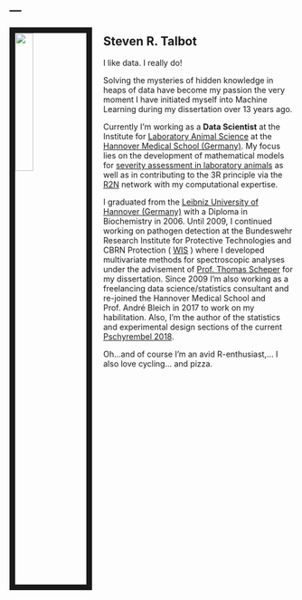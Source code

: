 ---
---

<link rel="stylesheet" href="styles.css" type="text/css">

<img src="images/mypic.png" style="width:25%; border:10px solid; margin-right: 20px" align="left">


## Steven R. Talbot
I like data. I really do!  

Solving the mysteries of hidden knowledge in heaps of data have become my passion the very moment I have initiated myself into Machine Learning during my dissertation over 13 years ago. 

Currently I'm working as a **Data Scientist** at the Institute for [Laboratory Animal Science](https://www.mh-hannover.de/index.php?id=219&L=1) at the [Hannover Medical School (Germany)](https://www.mh-hannover.de/index.php?&L=1). My focus lies on the development of mathematical models for [severity assessment in laboratory animals](https://severity-assessment.de/) as well as in contributing to the 3R principle via the [R2N](https://r2n.eu/) network with my computational expertise.  

I graduated from the [Leibniz University of Hannover (Germany)](https://www.uni-hannover.de/en/) with a Diploma in Biochemistry in 2006. Until 2009, I continued working on pathogen detection at the Bundeswehr Research Institute for Protective Technologies and CBRN Protection ( [WIS](https://www.baainbw.de/portal/a/baain/start/diensts/wis/!ut/p/z1/hY7LCsIwFET_qBMifbhs0aJQYrFSTTZyqSFWYlIkFD_fiOvi7ObBYaBwgXI0j4bC6B3Z6KXKrlXRnBq-5nzTbjnbr3Z9eqwOjIkcPc7_JirWbEElQ6cdZGTki4w6QwcF9aCZ3snkX8HqkNDw_Qh5J3ezuvVD-Qvi0BrISJ2edSFEaj4MClyI/dz/d5/L2dBISEvZ0FBIS9nQSEh/#Z7_B8LTL2922DPE20I3HV5RBO00F6) ) where I developed multivariate methods for spectroscopic analyses under the advisement of [Prof. Thomas Scheper](https://www.tci.uni-hannover.de/scheper.html) for my dissertation. Since 2009 I'm also working as a freelancing data science/statistics consultant and re-joined the Hannover Medical School and Prof. André Bleich in 2017 to work on my habilitation. Also, I’m the author of the statistics and experimental design sections of the current [Pschyrembel 2018](https://www.pschyrembel.de/).

Oh...and of course I'm an avid R-enthusiast,... I also love cycling... and pizza.

